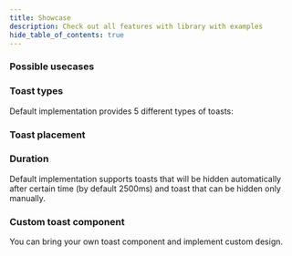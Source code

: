 ```yaml
---
title: Showcase
description: Check out all features with library with examples
hide_table_of_contents: true
---
```




### Possible usecases

<ShowcaseUsecases />


### Toast types

Default implementation provides 5 different types of toasts:

<ShowcaseTypes />


### Toast placement

<ShowcasePlacement />

### Duration

Default implementation supports toasts that will be hidden automatically after certain time (by default 2500ms) and toast that can be hidden only manually.

<ShowcaseDuration />


### Custom toast component

You can bring your own toast component and implement custom design. 

<ShowcaseCustomComponent />